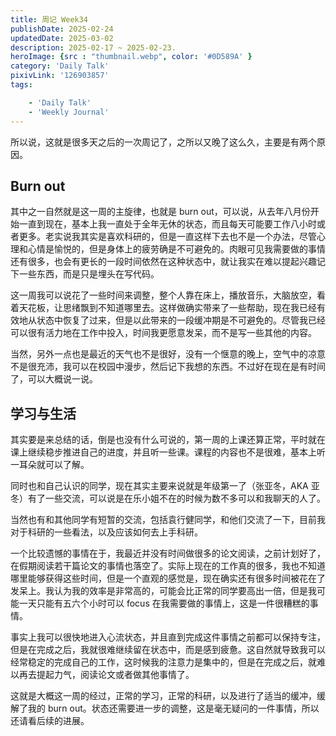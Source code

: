 ```yaml
---
title: 周记 Week34
publishDate: 2025-02-24
updatedDate: 2025-03-02
description: 2025-02-17 ~ 2025-02-23.
heroImage: {src : "thumbnail.webp", color: '#0D589A' }
category: 'Daily Talk'
pixivLink: '126903857'
tags:

    - 'Daily Talk'
    - 'Weekly Journal'
---
```


所以说，这就是很多天之后的一次周记了，之所以又晚了这么久，主要是有两个原因。

## Burn out

其中之一自然就是这一周的主旋律，也就是 burn out，可以说，从去年八月份开始一直到现在，基本上我一直处于全年无休的状态，而且每天可能要工作八小时或者更多。老实说我其实是喜欢科研的，但是一直这样下去也不是一个办法，尽管心理和心情是愉悦的，但是身体上的疲劳确是不可避免的。肉眼可见我需要做的事情还有很多，也会有更长的一段时间依然在这种状态中，就让我实在难以提起兴趣记下一些东西，而是只是埋头在写代码。

这一周我可以说花了一些时间来调整，整个人靠在床上，播放音乐，大脑放空，看着天花板，让思绪飘到不知道哪里去。这样做确实带来了一些帮助，现在我已经有效地从状态中恢复了过来，但是以此带来的一段缓冲期是不可避免的。尽管我已经可以很有活力地在工作中投入，时间我更愿意发呆，而不是写一些其他的内容。

当然，另外一点也是最近的天气也不是很好，没有一个惬意的晚上，空气中的凉意不是很充沛，我可以在校园中漫步，然后记下我想的东西。不过好在现在是有时间了，可以大概说一说。

## 学习与生活

其实要是来总结的话，倒是也没有什么可说的，第一周的上课还算正常，平时就在课上继续稳步推进自己的进度，并且听一些课。课程的内容也不是很难，基本上听一耳朵就可以了解。

同时也和自己认识的同学，现在其实主要来说就是年级第一了（张亚冬，AKA 亚冬）有了一些交流，可以说是在乐小姐不在的时候为数不多可以和我聊天的人了。

当然也有和其他同学有短暂的交流，包括袁行健同学，和他们交流了一下，目前我对于科研的一些看法，以及应该如何去上手科研。

一个比较遗憾的事情在于，我最近并没有时间做很多的论文阅读，之前计划好了，在假期阅读若干篇论文的事情也落空了。实际上现在的工作真的很多，我也不知道哪里能够获得这些时间，但是一个直观的感觉是，现在确实还有很多时间被花在了发呆上。我认为我的效率是非常高的，可能会比正常的同学要高出一倍，但是我可能一天只能有五六个小时可以 focus 在我需要做的事情上，这是一件很糟糕的事情。

事实上我可以很快地进入心流状态，并且直到完成这件事情之前都可以保持专注，但是在完成之后，我就很难继续留在状态中，而是感到疲惫。这自然就导致我可以经常稳定的完成自己的工作，这时候我的注意力是集中的，但是在完成之后，就难以再去提起力气，阅读论文或者做其他事情了。

这就是大概这一周的经过，正常的学习，正常的科研，以及进行了适当的缓冲，缓解了我的 burn out。状态还需要进一步的调整，这是毫无疑问的一件事情，所以还请看后续的进展。